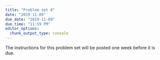 ```yaml
---
title: "Problem set 8"
date: "2019-11-09"
due_date: "2019-11-09"
due_time: "11:59 PM"
editor_options: 
  chunk_output_type: console
---
```


The instructions for this problem set will be posted one week before it is due.
